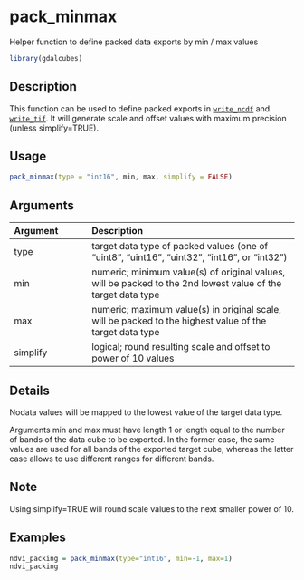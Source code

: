 # pack_minmax

Helper function to define packed data exports by min / max values



```r
library(gdalcubes)
```

## Description

This function can be used to define packed exports in [`write_ncdf`](write_ncdf.Rmd)
and [`write_tif`](write_tif.Rmd). It will generate scale and offset values with maximum precision (unless simplify=TRUE).


## Usage


```r
pack_minmax(type = "int16", min, max, simplify = FALSE)

```


## Arguments

| Argument    | Description                       |
|:------------|:----------------------------------|
| type | target data type of packed values (one of "uint8", "uint16", "uint32", "int16", or "int32") |
| min | numeric; minimum value(s) of original values, will be packed to the 2nd lowest value of the target data type |
| max | numeric; maximum value(s) in original scale, will be packed to the highest value of the target data type |
| simplify | logical; round resulting scale and offset to power of 10 values |


## Details

Nodata values will be mapped to the lowest value of the target data type.

Arguments min and max must have length 1 or length equal to the number of bands of the data cube to be exported. In the former
case, the same values are used for all bands of the exported target cube, whereas the latter case allows to use different 
ranges for different bands.


## Note

Using simplify=TRUE will round scale values to the next smaller power of 10.


## Examples


```r
ndvi_packing = pack_minmax(type="int16", min=-1, max=1)
ndvi_packing
```


